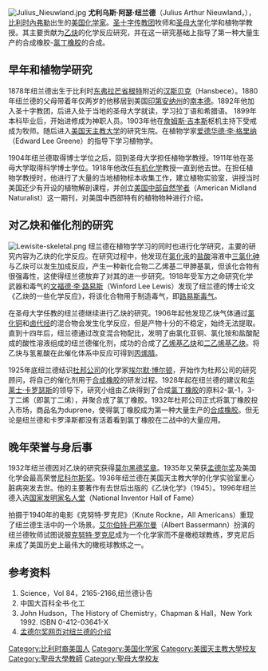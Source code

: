 [[File:Julius_Nieuwland.jpg|thumb]]
{{noteTA
|G1=USState
}}
'''尤利乌斯·阿瑟·纽兰德'''（Julius Arthur Nieuwland，{{bd|1878年|2月14日|1936年|6月11日}}），[[比利时|比利时]][[內弗勒|內弗勒]]出生的[[美国|美国]][[化学家|化学家]]。[[圣十字传教团|圣十字传教团]]牧师和[[圣母大学|圣母大学]]化学和植物学教授。其主要贡献为[[乙炔|乙炔]]的化学反应研究，并在这一研究基础上指导了第一种大量生产的合成橡胶-[[氯丁橡胶|氯丁橡胶]]的合成。

==早年和植物学研究==
1878年纽兰德出生于比利时[[东弗拉芒省|东弗拉芒省]][[根特|根特]]附近的[[汉斯贝克|汉斯贝克]]（Hansbece）。1880年纽兰德的父母带着年仅两岁的他移居到美国[[印第安纳州|印第安纳州]]的[[南本德|南本德]]。1892年他加入圣十字教团，后进入处于当地的圣母大学就读，学习拉丁语和希腊语。 1899年本科毕业后，开始进修成为神职人员。1903年他在[[詹姆斯·吉本斯|詹姆斯·吉本斯]]枢机主持下受戒成为牧师。随后进入[[美国天主教大学|美国天主教大学]]的研究生院。在植物学家[[爱德华德·李·格里纳|爱德华德·李·格里纳]]（Edward Lee Greene）的指导下学习植物学。

1904年纽兰德取得博士学位之后，回到圣母大学担任植物学教授。1911年他在圣母大学取得科学博士学位。1918年他改任[[有机化学|有机化学]]教授一直到他去世。在担任植物学教授时，他进行了大量的当地植物标本收集工作，建立植物实验室，讲授当时美国还少有开设的植物解剖课程，并创立[[美国中部自然学者|美国中部自然学者]]（American Midland Naturalist）这一期刊，对美国中西部特有的植物物种进行介绍。

==对乙炔和催化剂的研究==
[[File:Lewisite-skeletal.png|right]]
纽兰德在植物学学习的同时也进行化学研究，主要的研究内容为乙炔的化学反应。在研究过程中，他发现在[[氯化汞|氯化汞]]的[[盐酸|盐酸]]溶液中[[三氯化砷|三氯化砷]]与乙炔可以发生加成反应，产生一种新化合物二乙烯基二甲胂基氯，但该化合物有很强毒性，这使得纽兰德放弃了对其的进一步研究。1918年受军方之命研究化学武器和毒气的[[文福德·李·路易斯|文福德·李·路易斯]]（Winford Lee Lewis）发现了纽兰德的博士论文《乙炔的一些化学反应》，将该化合物用于制造毒气，即[[路易斯毒气|路易斯毒气]]。

在圣母大学任教的纽兰德继续进行乙炔的研究。1906年起他发现乙炔气体通过[[氯化铜|氯化铜]]和[[卤代烃|卤代烃]]的混合物会发生化学反应，但是产物十分的不稳定，始终无法提取。直到十四年后，纽兰德通过改变混合物配比，发明了由氯化亚铜、氯化铵和盐酸配成的酸性溶液组成的纽兰德催化剂，成功的合成了[[乙烯基乙炔|乙烯基乙炔]]和[[二乙烯基乙炔|二乙烯基乙炔]]。将乙炔与氢氰酸在此催化体系中反应可得到[[丙烯腈|丙烯腈]]。

1925年底纽兰德结识[[杜邦公司|杜邦公司]]的化学家[[埃尔默·博尔顿|埃尔默·博尔顿]]，开始作为杜邦公司的研究顾问，将自己的催化剂用于[[合成橡胶|合成橡胶]]的研发过程。1928年起在纽兰德的建议和[[华莱士·卡罗瑟斯|华莱士·卡罗瑟斯]]的领导下，研究小组由乙炔得到了合成[[氯丁橡胶|氯丁橡胶]]的原料2-氯-1，3-丁二烯（即氯丁二烯），并聚合成了氯丁橡胶。1932年杜邦公司正式将氯丁橡胶投入市场，商品名为duprene，使得氯丁橡胶成为第一种大量生产的[[合成橡胶|合成橡胶]]。但无论是纽兰德和卡罗泽斯都没有活着看到氯丁橡胶在二战中的大量应用。

==晚年荣誉与身后事==
1932年纽兰德因对乙炔的研究获得[[莫尔黑德奖章|莫尔黑德奖章]]。1935年又荣获[[孟德尔奖|孟德尔奖]]及美国化学会最高荣誉[[尼科尔斯奖|尼科尔斯奖]]。1936年纽兰德在美国天主教大学的化学实验室里心脏病突发去世。他的主要著作有去世后出版的《乙炔化学》（1945）。1996年纽兰德入选[[国家发明家名人堂|国家发明家名人堂]]（National Inventor Hall of Fame）

拍摄于1940年的电影《克努特·罗克尼》（Knute Rockne，All Americans）重现了纽兰德生活中的一个场景。[[艾尔伯特·巴塞尔曼|艾尔伯特·巴塞尔曼]]（Albert Bassermann）扮演的纽兰德牧师试图说服[[克努特·罗克尼|克努特·罗克尼]]成为一个化学家而不是橄榄球教练，罗克尼后来成了美国历史上最伟大的橄榄球教练之一。

==参考资料==
#Science，Vol 84，2165-2166,纽兰德讣告
#中国大百科全书·化工
#John Hudson，The History of Chemistry，Chapman & Hall，New York 1992. ISBN 0-412-03641-X
#[https://web.archive.org/web/20090519205132/http://astro4.ast.vill.edu/mendel/nieuwland.htm 孟德尔奖网页对纽兰德的介绍]

{{Authority control}}
{{DEFAULTSORT: Nieuwland, Julius}}
[[Category:比利时裔美国人|Category:比利时裔美国人]]
[[Category:美国化学家|Category:美国化学家]]
[[Category:美國天主教大學校友|Category:美國天主教大學校友]]
[[Category:聖母大學教師|Category:聖母大學教師]]
[[Category:聖母大學校友|Category:聖母大學校友]]